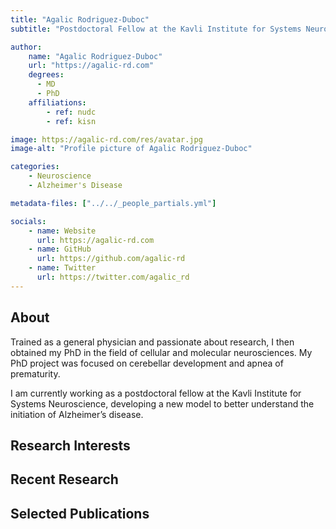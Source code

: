 ```yaml
---
title: "Agalic Rodriguez-Duboc"
subtitle: "Postdoctoral Fellow at the Kavli Institute for Systems Neuroscience"

author:
    name: "Agalic Rodriguez-Duboc"
    url: "https://agalic-rd.com"
    degrees:
      - MD
      - PhD
    affiliations:
        - ref: nudc
        - ref: kisn

image: https://agalic-rd.com/res/avatar.jpg
image-alt: "Profile picture of Agalic Rodriguez-Duboc"

categories:
    - Neuroscience
    - Alzheimer's Disease

metadata-files: ["../../_people_partials.yml"]

socials:
    - name: Website
      url: https://agalic-rd.com
    - name: GitHub
      url: https://github.com/agalic-rd
    - name: Twitter
      url: https://twitter.com/agalic_rd
---
```


## About

Trained as a general physician and passionate about research, I then obtained my PhD in the field of cellular and molecular neurosciences. My PhD project was focused on cerebellar development and apnea of prematurity.

I am currently working as a postdoctoral fellow at the Kavli Institute for Systems Neuroscience, developing a new model to better understand the initiation of Alzheimer's disease.

## Research Interests


## Recent Research


## Selected Publications

